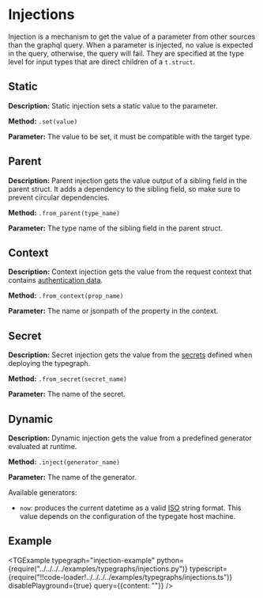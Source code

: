 

# Injections

Injection is a mechanism to get the value of a parameter from other sources than the graphql query.
When a parameter is injected, no value is expected in the query, otherwise, the query will fail.
They are specified at the type level for input types that are direct children of a `t.struct`.


## Static

**Description:**
Static injection sets a static value to the parameter.

**Method:** `.set(value)`

**Parameter:** The value to be set, it must be compatible with the target type.


## Parent

**Description:**
Parent injection gets the value output of a sibling field in the parent struct.
It adds a dependency to the sibling field, so make sure to prevent circular dependencies.

**Method:** `.from_parent(type_name)`

**Parameter:** The type name of the sibling field in the parent struct.


## Context

**Description:**
Context injection gets the value from the request context that contains [authentication data](/docs/reference/typegate/authentication).

**Method:** `.from_context(prop_name)`

**Parameter:** The name or jsonpath of the property in the context.

## Secret

**Description:**
Secret injection gets the value from the [secrets](/docs/reference/meta-cli/configuration-file#named-secrets)
defined when deploying the typegraph.

**Method:** `.from_secret(secret_name)`

**Parameter:** The name of the secret.

## Dynamic
**Description:**
Dynamic injection gets the value from a predefined generator evaluated at runtime.

**Method:** `.inject(generator_name)`

**Parameter:** The name of the generator.

Available generators:
- `now`: produces the current datetime as a valid [ISO](https://developer.mozilla.org/en-US/docs/Web/JavaScript/Reference/Global_Objects/Date/toISOString)
string format.
This value depends on the configuration of the typegate host machine.


## Example

<TGExample
    typegraph="injection-example"
    python={require("../../../../examples/typegraphs/injections.py")}
    typescript={require("!!code-loader!../../../../examples/typegraphs/injections.ts")}
    disablePlayground={true}
    query={{content: ""}}
/>